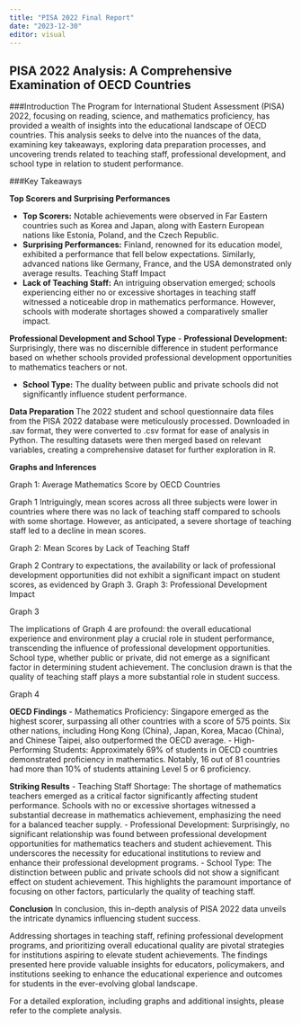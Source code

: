 ```yaml
---
title: "PISA 2022 Final Report"
date: "2023-12-30"
editor: visual
---
```



## PISA 2022 Analysis: A Comprehensive Examination of OECD Countries

###Introduction
The Program for International Student Assessment (PISA) 2022, focusing on reading, science, and mathematics proficiency, has provided a wealth of insights into the educational landscape of OECD countries. This analysis seeks to delve into the nuances of the data, examining key takeaways, exploring data preparation processes, and uncovering trends related to teaching staff, professional development, and school type in relation to student performance.

###Key Takeaways

**Top Scorers and Surprising Performances**

- **Top Scorers:** Notable achievements were observed in Far Eastern countries such as Korea and Japan, along with Eastern European nations like Estonia, Poland, and the Czech Republic.
- **Surprising Performances:** Finland, renowned for its education model, exhibited a performance that fell below expectations. Similarly, advanced nations like Germany, France, and the USA demonstrated only average results.
Teaching Staff Impact
- **Lack of Teaching Staff:** An intriguing observation emerged; schools experiencing either no or excessive shortages in teaching staff witnessed a noticeable drop in mathematics performance. However, schools with moderate shortages showed a comparatively smaller impact.

**Professional Development and School Type**
- **Professional Development:** Surprisingly, there was no discernible difference in student performance based on whether schools provided professional development opportunities to mathematics teachers or not.

- **School Type:** The duality between public and private schools did not significantly influence student performance.

**Data Preparation**
The 2022 student and school questionnaire data files from the PISA 2022 database were meticulously processed. Downloaded in .sav format, they were converted to .csv format for ease of analysis in Python. The resulting datasets were then merged based on relevant variables, creating a comprehensive dataset for further exploration in R.

**Graphs and Inferences**

Graph 1: Average Mathematics Score by OECD Countries

Graph 1
Intriguingly, mean scores across all three subjects were lower in countries where there was no lack of teaching staff compared to schools with some shortage. However, as anticipated, a severe shortage of teaching staff led to a decline in mean scores.

Graph 2: Mean Scores by Lack of Teaching Staff

Graph 2
Contrary to expectations, the availability or lack of professional development opportunities did not exhibit a significant impact on student scores, as evidenced by Graph 3.
Graph 3: Professional Development Impact

Graph 3

The implications of Graph 4 are profound: the overall educational experience and environment play a crucial role in student performance, transcending the influence of professional development opportunities.
School type, whether public or private, did not emerge as a significant factor in determining student achievement. The conclusion drawn is that the quality of teaching staff plays a more substantial role in student success.

Graph 4


**OECD Findings**
- Mathematics Proficiency: Singapore emerged as the highest scorer, surpassing all other countries with a score of 575 points. Six other nations, including Hong Kong (China), Japan, Korea, Macao (China), and Chinese Taipei, also outperformed the OECD average.
- High-Performing Students: Approximately 69% of students in OECD countries demonstrated proficiency in mathematics. Notably, 16 out of 81 countries had more than 10% of students attaining Level 5 or 6 proficiency.

**Striking Results**
- Teaching Staff Shortage: The shortage of mathematics teachers emerged as a critical factor significantly affecting student performance. Schools with no or excessive shortages witnessed a substantial decrease in mathematics achievement, emphasizing the need for a balanced teacher supply.
- Professional Development: Surprisingly, no significant relationship was found between professional development opportunities for mathematics teachers and student achievement. This underscores the necessity for educational institutions to review and enhance their professional development programs.
- School Type: The distinction between public and private schools did not show a significant effect on student achievement. This highlights the paramount importance of focusing on other factors, particularly the quality of teaching staff.

**Conclusion**
In conclusion, this in-depth analysis of PISA 2022 data unveils the intricate dynamics influencing student success.

Addressing shortages in teaching staff, refining professional development programs, and prioritizing overall educational quality are pivotal strategies for institutions aspiring to elevate student achievements. The findings presented here provide valuable insights for educators, policymakers, and institutions seeking to enhance the educational experience and outcomes for students in the ever-evolving global landscape.

For a detailed exploration, including graphs and additional insights, please refer to the complete analysis.